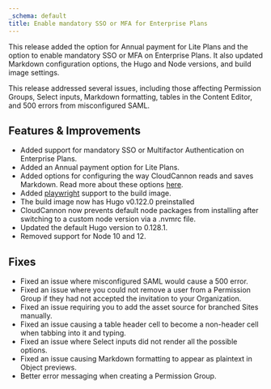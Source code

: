 ```yaml
---
_schema: default
title: Enable mandatory SSO or MFA for Enterprise Plans
---
```

This release added the option for Annual payment for Lite Plans and the option to enable mandatory SSO or MFA on Enterprise Plans. It also updated Markdown configuration options, the Hugo and Node versions, and build image settings.

This release addressed several issues, including those affecting Permission Groups, Select inputs, Markdown formatting, tables in the Content Editor, and 500 errors from misconfigured SAML.

## Features & Improvements

* Added support for mandatory SSO or Multifactor Authentication on Enterprise Plans.
* Added an Annual payment option for Lite Plans.
* Added options for configuring the way CloudCannon reads and saves Markdown. Read more about these options <a href="/documentation/articles/configure-your-markdown-engine" target="_blank" rel="noopener">here</a>.
* Added <a href="https://playwright.dev/" target="_blank" rel="noopener">playwright</a> support to the build image.
* The build image now has Hugo v0.122.0 preinstalled
* CloudCannon now prevents default node packages from installing after switching to a custom node version via a .nvmrc file.
* Updated the default Hugo version to 0.128.1.
* Removed support for Node 10 and 12.

## Fixes

* Fixed an issue where misconfigured SAML would cause a 500 error.
* Fixed an issue where you could not remove a user from a Permission Group if they had not accepted the invitation to your Organization.
* Fixed an issue requiring you to add the asset source for branched Sites manually.
* Fixed an issue causing a table header cell to become a non-header cell when tabbing into it and typing.
* Fixed an issue where Select inputs did not render all the possible options.
* Fixed an issue causing Markdown formatting to appear as plaintext in Object previews.
* Better error messaging when creating a Permission Group.